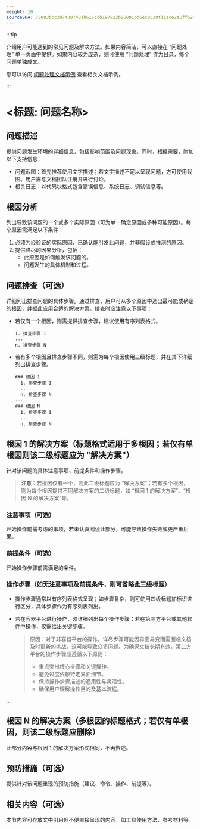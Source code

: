 ```yaml
---
weight: 10
sourceSHA: 75083bbc3974387401b615ccb197922b86891bd6ec8529f11ace2a5ff62c1186
---
```


:::tip

介绍用户可能遇到的常见问题及解决方法。如果内容简洁，可以直接在 “问题处理” 单一页面中提供。如果内容较为庞杂，则可使用 “问题处理” 作为目录，每个问题单独成文。

您可以访问 [问题处理文档示例](https://product-doc-guide.alauda.cn/template/trouble_shooting/example.html) 查看相关文档示例。

:::

# \<标题: 问题名称>

## 问题描述

提供问题发生环境的详细信息，包括影响范围及问题现象。同时，根据需要，附加以下支持信息：

- 问题截图：首先推荐使用文字描述；若文字描述不足以呈现问题，方可使用截图。用户需与文档团队注册并进行讨论。
- 相关日志：以代码块格式包含错误信息、系统日志、调试信息等。

## 根因分析

列出导致该问题的一个或多个实际原因（可为单一确定原因或多种可能原因）。每个原因需满足以下条件：

1. 必须为经验证的实际原因，已确认能引发此问题，并非假设或推测的原因。
2. 提供详尽的因果分析，包括：
   - 此原因是如何触发该问题的。
   - 问题发生的具体机制和过程。

## 问题排查（可选）

详细列出排查问题的具体步骤。通过排查，用户可从多个原因中选出最可能或确定的根因，并据此应用合适的解决方案。排查时应注意以下事项：

- 若仅有一个根因，则需提供排查步骤，建议使用有序列表格式。

  ```
  1. 排查步骤 1
  ...
  n. 排查步骤 N
  ```

- 若有多个根因且排查步骤不同，则需为每个根因使用三级标题，并在其下详细列出排查步骤。

  ```
  ### 根因 1
    1. 排查步骤 1
    ...
    n. 排查步骤 N
  ...
  ### 根因 N
    1. 排查步骤 1
    ...
    n. 排查步骤 N
  ```

## 根因 1 的解决方案（标题格式适用于多根因；若仅有单根因则该二级标题应为 "解决方案"）

针对该问题的具体注意事项、前提条件和操作步骤。

> **注意**：若根因仅有一个，则此二级标题应为 “解决方案”；若有多个根因，则为每个根因提供不同解决方案的二级标题，如 “根因 1 的解决方案”、“根因 N 的解决方案”等。

### 注意事项（可选）

开始操作前需考虑的事项，若未认真阅读此部分，可能导致操作失败或更严重后果。

### 前提条件（可选）

开始操作步骤前需满足的条件。

### 操作步骤（如无注意事项及前提条件，则可省略此三级标题）

- 操作步骤通常以有序列表格式呈现；如步骤复杂，则可使用四级标题加标识进行区分，具体步骤作为有序列表列出。
- 若在容器平台进行操作，须详细列出每个操作步骤；若在第三方平台或其他软件中操作，仅需给出关键步骤。

  > 原因：对于非容器平台的操作，详尽步骤可能因界面易变而需面临文档及时更新的挑战，这可能导致众多问题。为确保文档长期有效，第三方平台的操作步骤应遵循以下原则：
  >
  > - 重点突出核心步骤和关键操作。
  > - 避免过度依赖特定界面细节。
  > - 保持操作步骤描述的通用性与灵活性。
  > - 确保用户理解操作目的及基本流程。

...

## 根因 N 的解决方案（多根因的标题格式；若仅有单根因，则该二级标题应删除）

此部分内容与根因 1 的解决方案形式相同，不再赘述。

## 预防措施（可选）

提供针对该问题重现的预防措施（建议、命令、操作、前提等）。

## 相关内容（可选）

本节内容可存放文中引用但不便直接呈现的内容，如工具使用方法、参考材料等。
